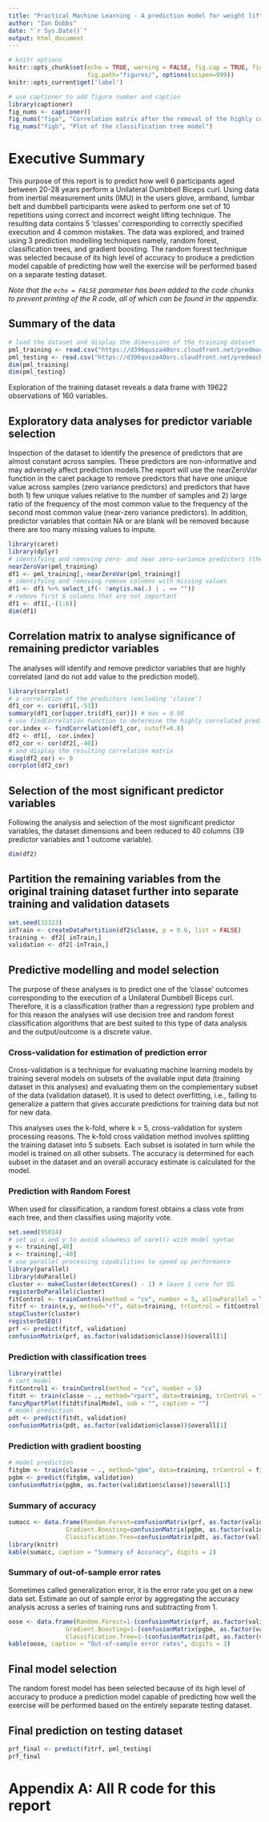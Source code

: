 ```yaml
---
title: "Practical Machine Learning - A prediction model for weight lifting exercises"
author: "Ian Dobbs"
date: "`r Sys.Date()`"
output: html_document
---
```


```r
# knitr options
knitr::opts_chunk$set(echo = TRUE, warning = FALSE, fig.cap = TRUE, fig.align = "center",
                      fig.path="figures/", options(scipen=999))
knitr::opts_current$get('label')
```

```r
# use captioner to add figure number and caption
library(captioner)
fig_nums <- captioner()
fig_nums("figa", "Correlation matrix after the removal of the highly correlated predictor variables")
fig_nums("figb", "Plot of the classification tree model")
```

# Executive Summary

This purpose of this report is to predict how well 6 participants aged between 20-28 years perform a Unilateral Dumbbell Biceps curl. Using data from inertial measurement units (IMU) in the users glove, armband, lumbar belt and dumbbell participants were asked to perform one set of 10 repetitions using correct and incorrect weight lifting technique. The resulting data contains 5 'classes' corresponding to correctly specified execution and 4 common mistakes. The data was explored, and trained using 3 prediction modelling techniques namely, random forest, classification trees, and gradient boosting. The random forest technique was selected because of its high level of accuracy to produce a prediction model capable of predicting how well the exercise will be performed based on a separate testing dataset.

*Note that the `echo = FALSE` parameter has been added to the code chunks to prevent printing of the R code, all of which can be found in the appendix.*

## Summary of the data

```r
# load the dataset and display the dimensions of the training dataset
pml_training <- read.csv("https://d396qusza40orc.cloudfront.net/predmachlearn/pml-training.csv")
pml_testing <- read.csv("https://d396qusza40orc.cloudfront.net/predmachlearn/pml-testing.csv")
dim(pml_training)
dim(pml_testing)
```

Exploration of the training dataset reveals a data frame with 19622 observations of 160 variables.

## Exploratory data analyses for predictor variable selection

Inspection of the dataset to identify the presence of predictors that are almost constant across samples. These predictors are non-informative and may adversely affect prediction models.The report will use the nearZeroVar function in the caret package to remove predictors that have one unique value across samples (zero variance predictors) and predictors that have both 1) few unique values relative to the number of samples and 2) large ratio of the frequency of the most common value to the frequency of the second most common value (near-zero variance predictors). In addition, predictor variables that contain NA or are blank will be removed because there are too many missing values to impute.

```r
library(caret)
library(dplyr)
# identifying and removing zero- and near zero-variance predictors (these may cause issues when subsampling)
nearZeroVar(pml_training)
df1 <- pml_training[,-nearZeroVar(pml_training)]
# identifying and removing remove columns with missing values
df1 <- df1 %>% select_if(~ !any(is.na(.) | . == "")) 
# remove first 6 columns that are not important
df1 <- df1[,-(1:6)] 
dim(df1)
```

## Correlation matrix to analyse significance of remaining predictor variables

The analyses will identify and remove predictor variables that are highly correlated (and do not add value to the prediction model).

```r
library(corrplot)
# a correlation of the predictors (excluding 'classe')
df1_cor <- cor(df1[,-53])
summary(df1_cor[upper.tri(df1_cor)]) # max = 0.98
# use findCorrelation function to determine the highly correlated predictor variables
cor.index <- findCorrelation(df1_cor, cutoff=0.8)
df2 <- df1[, -cor.index]
df2_cor <- cor(df2[,-40])
# and display the resulting correlation matrix
diag(df2_cor) <- 0
corrplot(df2_cor)
```

## Selection of the most significant predictor variables

Following the analysis and selection of the most significant predictor variables, the dataset dimensions and been reduced to 40 columns (39 predictor variables and 1 outcome variable).

```r
dim(df2)
```

## Partition the remaining variables from the original training dataset further into separate training and validation datasets

```r
set.seed(32323)
inTrain <- createDataPartition(df2$classe, p = 0.6, list = FALSE)
training <- df2[ inTrain,]
validation <- df2[-inTrain,]
```

## Predictive modelling and model selection

The purpose of these analyses is to predict one of the 'classe' outcomes corresponding to the execution of a Unilateral Dumbbell Biceps curl. Therefore, it is a classification (rather than a regression) type problem and for this reason the analyses will use decision tree and random forest classification algorithms that are best suited to this type of data analysis and the output/outcome is a discrete value.

### Cross-validation for estimation of prediction error

Cross-validation is a technique for evaluating machine learning models by training several models on subsets of the available input data (training dataset in this analyses) and evaluating them on the complementary subset of the data (validation dataset). It is used to detect overfitting, i.e., failing to generalize a pattern that gives accurate predictions for training data but not for new data.

This analyses uses the k-fold, where k = 5, cross-validation for system processing reasons. The k-fold cross validation method involves splitting the training dataset into 5 subsets. Each subset is isolated in turn while the model is trained on all other subsets. The accuracy is determined for each subset in the dataset and an overall accuracy estimate is calculated for the model.

### Prediction with Random Forest

When used for classification, a random forest obtains a class vote from each tree, and then classifies using majority vote.

```r
set.seed(95014)
# set up x and y to avoid slowness of caret() with model syntax
y <- training[,40]
x <- training[,-40]
# use parallel processing capabilities to speed up performance
library(parallel)
library(doParallel)
cluster <- makeCluster(detectCores() - 1) # leave 1 core for OS
registerDoParallel(cluster)
fitControl <- trainControl(method = "cv", number = 5, allowParallel = TRUE)
fitrf <- train(x,y, method="rf", data=training, trControl = fitControl, tuneGrid=data.frame(mtry=7))
stopCluster(cluster)
registerDoSEQ()
prf <- predict(fitrf, validation)
confusionMatrix(prf, as.factor(validation$classe))$overall[1]
```

### Prediction with classification trees

```r
library(rattle)
# cart model
fitControl1 <- trainControl(method = "cv", number = 5)
fitdt <- train(classe ~ ., method="rpart", data=training, trControl = fitControl1)
fancyRpartPlot(fitdt$finalModel, sub = "", caption = "")
# model prediction
pdt <- predict(fitdt, validation)
confusionMatrix(pdt, as.factor(validation$classe))$overall[1]
```

### Prediction with gradient boosting

```r
# model prediction
fitgbm <- train(classe ~ ., method="gbm", data=training, trControl = fitControl1, verbose = FALSE)
pgbm <- predict(fitgbm, validation)
confusionMatrix(pgbm, as.factor(validation$classe))$overall[1]
```

### Summary of accuracy

```r
sumacc <- data.frame(Random.Forest=confusionMatrix(prf, as.factor(validation$classe))$overall[1], 
                Gradient.Boosting=confusionMatrix(pgbm, as.factor(validation$classe))$overall[1],
                Classification.Tree=confusionMatrix(pdt, as.factor(validation$classe))$overall[1])
library(knitr)
kable(sumacc, caption = "Summary of Accuracy", digits = 2)
```

### Summary of out-of-sample error rates

Sometimes called generalization error, it is the error rate you get on a new data set. Estimate an out of sample error by aggregating the accuracy analysis across a series of training runs and subtracting from 1.

```r
oose <- data.frame(Random.Forest=1-(confusionMatrix(prf, as.factor(validation$classe))$overall[1]), 
                Gradient.Boosting=1-(confusionMatrix(pgbm, as.factor(validation$classe))$overall[1]),
                Classification.Tree=1-(confusionMatrix(pdt, as.factor(validation$classe))$overall[1]))
kable(oose, caption = "Out-of-sample error rates", digits = 3)
```

## Final model selection

The random forest model has been selected because of its high level of accuracy to produce a prediction model capable of predicting how well the exercise will be performed based on the entirely separate testing dataset.

## Final prediction on testing dataset

```r
prf_final <- predict(fitrf, pml_testing)
prf_final
```
\newpage

# Appendix A: All R code for this report

```r
```
